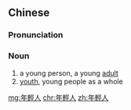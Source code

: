 {{also|年轻人}}
==Chinese==
{{zh-forms|s=年轻人|type=21}}

===Pronunciation===
{{zh-pron
|m=niánqīngrén
|c=nin4 hing1 jan4
|cat=n
}}

===Noun===
{{zh-noun}}
# a young person, a young [[adult]]
# [[youth]], young people as a whole

[[mg:年輕人]]
[[chr:年輕人]]
[[zh:年輕人]]